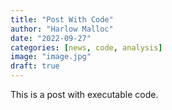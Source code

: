 ```yaml
---
title: "Post With Code"
author: "Harlow Malloc"
date: "2022-09-27"
categories: [news, code, analysis]
image: "image.jpg"
draft: true
---
```


This is a post with executable code.
